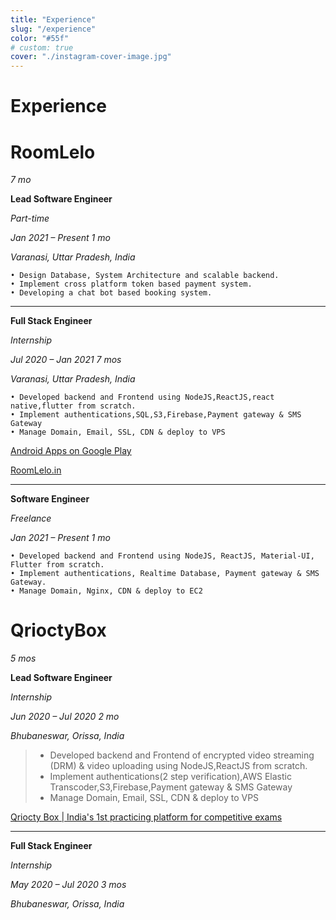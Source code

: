 ```yaml
---
title: "Experience"
slug: "/experience"
color: "#55f"
# custom: true
cover: "./instagram-cover-image.jpg"
---
```

 

<h1 className="visuallyHidden" data-testid="page-title">
  Experience
</h1>

# RoomLelo
*7 mo*

**Lead Software Engineer**

*Part-time*

*Jan 2021 – Present 1 mo*

*Varanasi, Uttar Pradesh, India*


```
• Design Database, System Architecture and scalable backend.
• Implement cross platform token based payment system.
• Developing a chat bot based booking system.
```

---

**Full Stack Engineer**

*Internship*

*Jul 2020 – Jan 2021 7 mos*

*Varanasi, Uttar Pradesh, India*


```
• Developed backend and Frontend using NodeJS,ReactJS,react native,flutter from scratch.
• Implement authentications,SQL,S3,Firebase,Payment gateway & SMS Gateway
• Manage Domain, Email, SSL, CDN & deploy to VPS
```

[Android Apps on Google Play](https://play.google.com/store/apps/details?id=in.roomlelo)

[RoomLelo.in](https://roomlelo.in)

---

**Software Engineer**

*Freelance*

*Jan 2021 – Present 1 mo*

```
• Developed backend and Frontend using NodeJS, ReactJS, Material-UI, Flutter from scratch.
• Implement authentications, Realtime Database, Payment gateway & SMS Gateway.
• Manage Domain, Nginx, CDN & deploy to EC2
```

# QrioctyBox

*5 mos*

**Lead Software Engineer**

*Internship*

*Jun 2020 – Jul 2020 2 mo*

*Bhubaneswar, Orissa, India*

>
> - Developed backend and Frontend of encrypted video streaming (DRM) & video
uploading using NodeJS,ReactJS from scratch.
> - Implement authentications(2 step verification),AWS Elastic Transcoder,S3,Firebase,Payment gateway & SMS Gateway
> - Manage Domain, Email, SSL, CDN & deploy to VPS

[Qriocty Box | India's 1st practicing platform for competitive exams](https://qrioctybox.com)

---

**Full Stack Engineer**

*Internship*

*May 2020 – Jul 2020 3 mos*

*Bhubaneswar, Orissa, India*


